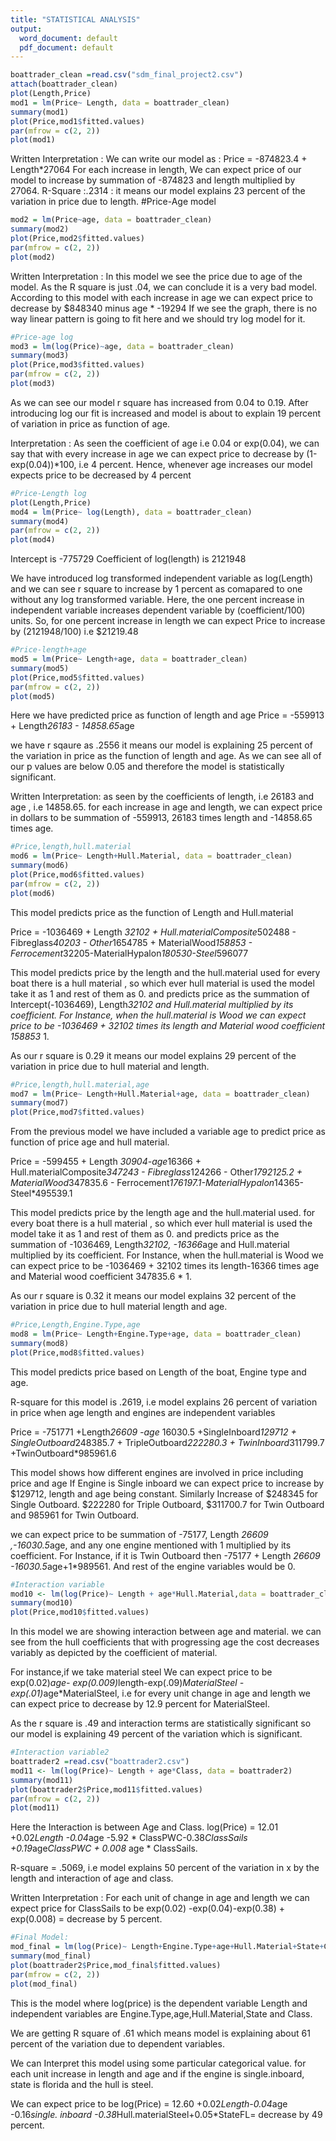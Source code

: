 ---
title: "STATISTICAL ANALYSIS"
output:
  word_document: default
  pdf_document: default
---

```{r}
boattrader_clean =read.csv("sdm_final_project2.csv")
attach(boattrader_clean)
plot(Length,Price)
mod1 = lm(Price~ Length, data = boattrader_clean)
summary(mod1)
plot(Price,mod1$fitted.values)
par(mfrow = c(2, 2))
plot(mod1)
```
Written Interpretation :
We can write our model as :
Price = -874823.4 + Length*27064
For each increase in length, We can expect price of our model to increase by summation of -874823 and length multiplied by 27064. 
R-Square :.2314 : it means our model explains 23 percent of the variation in price due to length. 
#Price-Age model
```{r}
mod2 = lm(Price~age, data = boattrader_clean)
summary(mod2)
plot(Price,mod2$fitted.values)
par(mfrow = c(2, 2))
plot(mod2)
```
Written Interpretation : 
In this model we see the price due to age of the model. 
As the R square is just .04, we can conclude it is a very bad model.
According to this model with each increase in age we can expect price to decrease by $848340 minus age * -19294 
If we see the graph, there is no way linear pattern is going to fit here and we should try log model for it. 

```{r}
#Price-age log
mod3 = lm(log(Price)~age, data = boattrader_clean)
summary(mod3)
plot(Price,mod3$fitted.values)
par(mfrow = c(2, 2))
plot(mod3)
```
As we can see our model r square has increased from 0.04 to 0.19. After introducing log our fit is increased and model is about to explain 19 percent of variation in price as function of age.

Interpretation : As seen the coefficient of age i.e 0.04 or exp(0.04), we can say that with every increase in age we can expect price to decrease by (1-exp(0.04))*100, i.e 4 percent. Hence, whenever age increases our model expects price to be decreased by 4 percent

```{r}
#Price-Length log
plot(Length,Price)
mod4 = lm(Price~ log(Length), data = boattrader_clean)
summary(mod4)
par(mfrow = c(2, 2))
plot(mod4)
```
Intercept is -775729
Coefficient of log(length) is 2121948

We have introduced log transformed independent variable as log(Length) and we can see r square to increase by 1 percent as comapared to one without any log transformed variable.
Here, the one percent increase in independent variable increases dependent variable by (coefficient/100) units. 
So, for one percent increase in length we can expect Price to increase by (2121948/100) i.e $21219.48 

```{r}
#Price-length+age
mod5 = lm(Price~ Length+age, data = boattrader_clean)
summary(mod5)
plot(Price,mod5$fitted.values)
par(mfrow = c(2, 2))
plot(mod5)
```
Here we have predicted price as function of length and age
Price = -559913 + Length*26183 -  14858.65*age

we have r sqaure as .2556 it means our model is explaining 25 percent of the variation in price as the function of length and age. As we can see all of our p values are below 0.05 and therefore the model is statistically significant. 

Written Interpretation: 
as seen by the coefficients of length, i.e 26183 and age , i.e 14858.65.
for each increase in age and length, we can expect price in dollars to be summation of -559913, 26183 times length and -14858.65 times age. 

```{r}
#Price,length,hull.material
mod6 = lm(Price~ Length+Hull.Material, data = boattrader_clean)
summary(mod6)
plot(Price,mod6$fitted.values)
par(mfrow = c(2, 2))
plot(mod6)
```
This model predicts price as the function of Length and Hull.material

Price = -1036469 + Length *32102 + Hull.materialComposite*502488 - Fibreglass*40203 - Other*1654785 + MaterialWood*158853 - Ferrocement*32205-MaterialHypalon*180530-Steel*596077

This model predicts price by the length and the hull.material used for every boat there is a hull material , so which ever hull material is used the model take it as 1 and rest of them as 0. and predicts price as the summation of Intercept(-1036469), Length*32102 and Hull.material multiplied by its coefficient. 
For Instance, when the hull.material is Wood we can expect price to be -1036469 + 32102 times its length and Material wood coefficient 158853 * 1. 

As our r square is 0.29 it means our model explains 29 percent of the variation in price due to hull material and length. 

```{r}
#Price,length,hull.material,age
mod7 = lm(Price~ Length+Hull.Material+age, data = boattrader_clean)
summary(mod7)
plot(Price,mod7$fitted.values)
```
From the previous model we have included a variable age to predict price as function of price age and hull material.

Price = -599455 + Length *30904-age*16366 + Hull.materialComposite*347243 - Fibreglass*124266 - Other*1792125.2 + MaterialWood*347835.6 - Ferrocement*176197.1-MaterialHypalon*14365-Steel*495539.1 

This model predicts price by the length age and the hull.material used. for every boat there is a hull material , so which ever hull material is used the model take it as 1 and rest of them as 0. and predicts price as the summation of -1036469, Length*32102, -16366*age and Hull.material multiplied by its coefficient. 
For Instance, when the hull.material is Wood we can expect price to be -1036469 + 32102 times its length-16366 times age and Material wood coefficient 347835.6 * 1. 

As our r square is 0.32 it means our model explains 32 percent of the variation in price due to hull material length and age.

```{r}
#Price,Length,Engine.Type,age
mod8 = lm(Price~ Length+Engine.Type+age, data = boattrader_clean)
summary(mod8)
plot(Price,mod8$fitted.values)
```
This model predicts price based on Length of the boat, Engine type and age. 

R-square for this model is .2619, i.e model explains 26 percent of variation in price when age length and engines are independent variables

Price = -751771 +Length*26609 -age* 16030.5 +SingleInboard*129712 + SingleOutboard*248385.7 + TripleOutboard*222280.3 + TwinInboard*311799.7 +TwinOutboard*985961.6

This model shows how different engines are involved in price including price and age
If Engine is Single inboard we can expect price to increase by $129712, length and age being constant. Similarly Increase of $248345 for Single Outboard. $222280 for Triple Outboard, $311700.7 for Twin Outboard and 985961 for Twin Outboard. 

we can expect price to be summation of -75177, Length *26609 ,-16030.5*age, and any one engine mentioned with 1 multiplied by its coefficient. For Instance, if it is Twin Outboard then  -75177 + Length *26609 -16030.5*age+1*989561. And rest of the engine variables would be 0.  

```{r}
#Interaction variable
mod10 <- lm(log(Price)~ Length + age*Hull.Material,data = boattrader_clean)
summary(mod10)
plot(Price,mod10$fitted.values)

```
In this model we are showing interaction between age and material. we can see from the hull coefficients that with progressing age the cost decreases variably as depicted by the coefficient of material. 

For instance,if we take material steel We can expect price to be exp(0.02)*age- exp(0.009)*length-exp(.09)*MaterialSteel -exp(.01)*age*MaterialSteel, i.e for every unit change in age and length we can expect price to decrease by 12.9 percent for MaterialSteel. 

As the r square is .49 and interaction terms are statistically significant so our model is explaining 49 percent of the variation which is significant.
```{r}
#Interaction variable2
boattrader2 =read.csv("boattrader2.csv")
mod11 <- lm(log(Price)~ Length + age*Class, data = boattrader2)
summary(mod11)
plot(boattrader2$Price,mod11$fitted.values)
par(mfrow = c(2, 2))
plot(mod11)
```

Here the Interaction is between Age and Class.
log(Price) = 12.01 +0.02*Length -0.04*age -5.92 * ClassPWC-0.38*ClassSails +0.19*age*ClassPWC + 0.008* age * ClassSails.

R-square = .5069, i.e model explains 50 percent of the variation in x by the length and interaction of age and class.  

Written Interpretation : 
For each unit of change in age and length we can expect price for ClassSails to be exp(0.02) -exp(0.04)-exp(0.38) + exp(0.008) = decrease by 5 percent.  

```{r}
#Final Model: 
mod_final = lm(log(Price)~ Length+Engine.Type+age+Hull.Material+State+Class, data = boattrader2)
summary(mod_final)
plot(boattrader2$Price,mod_final$fitted.values)
par(mfrow = c(2, 2))
plot(mod_final)
```
This is the model where log(price) is the dependent variable Length and independent variables are Engine.Type,age,Hull.Material,State and Class. 

We are getting R square of .61 which means model is explaining about 61 percent of the variation due to dependent variables. 

We can Interpret this model using some particular categorical value.
for each unit increase in length and age and if the engine is single.inboard, state is florida and the hull is steel.

We can expect price to be
log(Price) = 12.60 +0.02*Length-0.04*age -0.16*single. inboard -0.38*Hull.materialSteel+0.05*StateFL= decrease by 49 percent. 